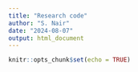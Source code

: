 ```yaml
---
title: "Research code"
author: "S. Nair"
date: "2024-08-07"
output: html_document
---
```


```r
knitr::opts_chunk$set(echo = TRUE)
```


